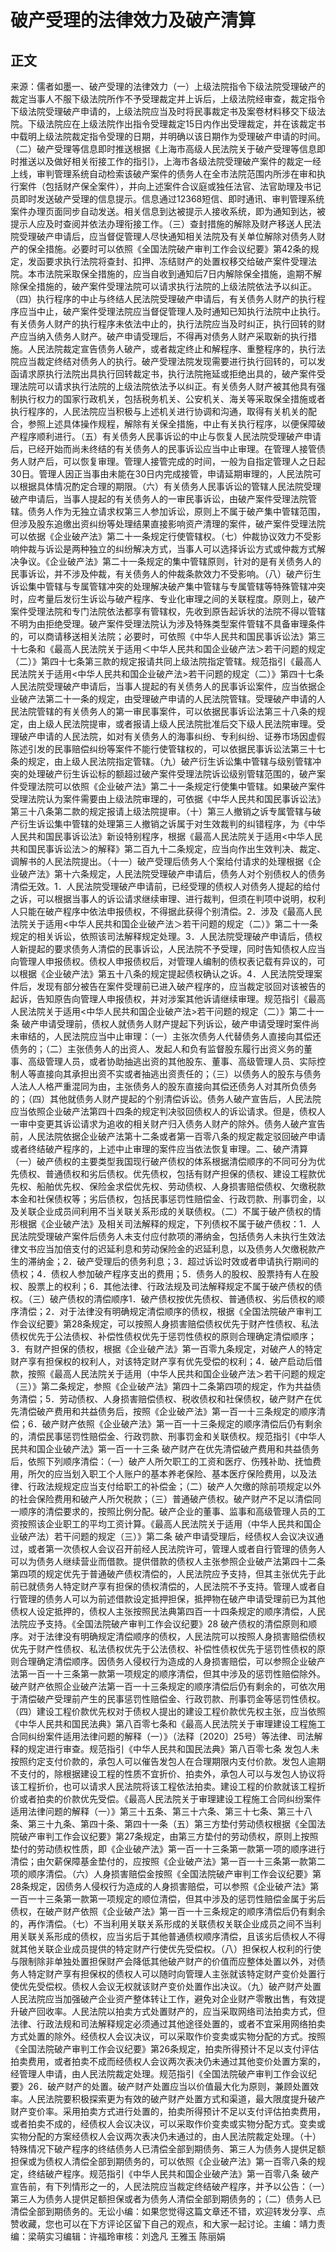 # 破产受理的法律效力及破产清算
## 正文
来源：儒者如墨一、破产受理的法律效力（一）上级法院指令下级法院受理破产的裁定当事人不服下级法院所作不予受理裁定并上诉后，上级法院经审查，裁定指令下级法院受理破产申请的，上级法院应当及时将民事裁定书及案卷材料移交下级法院。下级法院应在上级法院作出指令受理裁定15日内作出受理裁定，并在该裁定书中载明上级法院裁定指令受理的日期，并明确以该日期作为受理破产申请的时间。（二）破产受理等信息即时推送根据《上海市高级人民法院关于破产受理等信息即时推送以及做好相关衔接工作的指引》，上海市各级法院受理破产案件的裁定一经上线，审判管理系统自动检索该破产案件的债务人在全市法院范围内所涉在审和执行案件（包括财产保全案件），并向上述案件合议庭或独任法官、法官助理及书记员即时发送破产受理的信息提示。信息通过12368短信、即时通讯、审判管理系统案件办理页面同步自动发送。相关信息到达被提示人接收系统，即为通知到达，被提示人应及时查阅并依法办理衔接工作。（三）查封措施的解除及财产移送人民法院受理破产申请后，应当督促管理人尽快通知相关法院及有关单位解除对债务人财产的保全措施。必要时可以依照《全国法院破产审判工作会议纪要》第42条的规定，发函要求执行法院将查封、扣押、冻结财产的处置权移交给破产案件受理法院。本市法院采取保全措施的，应当自收到通知后7日内解除保全措施，逾期不解除保全措施的，破产案件受理法院可以请求执行法院的上级法院依法予以纠正。（四）执行程序的中止与终结人民法院受理破产申请后，有关债务人财产的执行程序应当中止，破产案件受理法院应当督促管理人及时通知已知执行法院中止执行。有关债务人财产的执行程序未依法中止的，执行法院应当及时纠正，执行回转的财产应当纳入债务人财产。破产申请受理后，不得再对债务人财产采取新的执行措施。人民法院裁定宣告债务人破产，或者裁定终止和解程序、重整程序的，执行法院应当裁定终结对债务人的执行。破产受理法院发现需要进行执行回转的，可以发函请求原执行法院出具执行回转裁定书，执行法院拖延或拒绝出具的，破产案件受理法院可以请求执行法院的上级法院依法予以纠正。有关债务人财产被其他具有强制执行权力的国家行政机关，包括税务机关、公安机关、海关等采取保全措施或者执行程序的，人民法院应当积极与上述机关进行协调和沟通，取得有关机关的配合，参照上述具体操作规程，解除有关保全措施，中止有关执行程序，以便保障破产程序顺利进行。（五）有关债务人民事诉讼的中止与恢复人民法院受理破产申请后，已经开始而尚未终结的有关债务人的民事诉讼应当中止审理。在管理人接管债务人财产后，可以恢复审理。管理人接管完成的时间，一般为自指定管理人之日起30日。管理人因正当事由未能在30日内完成接管，申请延期审理的，人民法院可以根据具体情况酌定合理的期限。（六）有关债务人民事诉讼的管辖人民法院受理破产申请后，当事人提起的有关债务人的一审民事诉讼，由破产案件受理法院管辖。债务人作为无独立请求权第三人参加诉讼，原则上不属于破产集中管辖范围，但涉及股东追缴出资纠纷等处理结果直接影响资产清理的案件，破产案件受理法院可以依据《企业破产法》第二十一条规定行使管辖权。（七）仲裁协议效力不受影响仲裁与诉讼是两种独立的纠纷解决方式，当事人可以选择诉讼方式或仲裁方式解决争议。《企业破产法》第二十一条规定的集中管辖原则，针对的是有关债务人的民事诉讼，并不涉及仲裁，有关债务人的仲裁条款效力不受影响。（八）破产衍生诉讼集中管辖与专属管辖冲突的处理解决破产集中管辖与专属管辖等特殊管辖冲突时，应考量后发衍生诉讼与破产程序、专业化审理之间的关联程度。原则上，破产案件受理法院和专门法院依法都享有管辖权，先收到原告起诉状的法院不得以管辖不明为由拒绝受理。破产案件受理法院认为涉及特殊类型案件管辖不具备审理条件的，可以商请移送相关法院；必要时，可依照《中华人民共和国民事诉讼法》第三十七条和《最高人民法院关于适用＜中华人民共和国企业破产法＞若干问题的规定（二）》第四十七条第三款的规定报请共同上级法院指定管辖。规范指引《最高人民法院关于适用<中华人民共和国企业破产法>若干问题的规定（二）》第四十七条 人民法院受理破产申请后，当事人提起的有关债务人的民事诉讼案件，应当依据企业破产法第二十一条的规定，由受理破产申请的人民法院管辖。受理破产申请的人民法院管辖的有关债务人的第一审民事案件，可以依据民事诉讼法第三十八条的规定，由上级人民法院提审，或者报请上级人民法院批准后交下级人民法院审理。受理破产申请的人民法院，如对有关债务人的海事纠纷、专利纠纷、证券市场因虚假陈述引发的民事赔偿纠纷等案件不能行使管辖权的，可以依据民事诉讼法第三十七条的规定，由上级人民法院指定管辖。（九）破产衍生诉讼集中管辖与级别管辖冲突的处理破产衍生诉讼标的额超过破产案件受理法院诉讼级别管辖范围的，破产案件受理法院可以依照《企业破产法》第二十一条规定行使集中管辖。如果破产案件受理法院认为案件需要由上级法院审理的，可依据《中华人民共和国民事诉讼法》第三十八条第二款的规定报请上级法院提审。（十）第三人撤销之诉专属管辖与破产衍生诉讼集中管辖的处理第三人撤销之诉属于对生效裁判的纠错程序，为《中华人民共和国民事诉讼法》新设特别程序，根据《最高人民法院关于适用<中华人民共和国民事诉讼法＞的解释》第二百九十二条规定，应当向作出生效判决、裁定、调解书的人民法院提出。（十一）破产受理后债务人个案给付请求的处理根据《企业破产法》第十六条规定，人民法院受理破产申请后，债务人对个别债权人的债务清偿无效。1．人民法院受理破产申请前，已经受理的债权人对债务人提起的给付之诉，可以根据当事人的诉讼请求继续审理、进行裁判，但须在判项中说明，权利人只能在破产程序中依法申报债权，不得据此获得个别清偿。2．涉及《最高人民法院关于适用<中华人民共和国企业破产法＞若干问题的规定（二）》第二十一条规定的相关诉讼，依照该司法解释规定处理。3．人民法院受理破产申请后，债权人新提起的要求债务人清偿的民事诉讼，人民法院不予受理，同时告知债权人应当向管理人申报债权。债权人申报债权后，对管理人编制的债权表记载有异议的，可以根据《企业破产法》第五十八条的规定提起债权确认之诉。4．人民法院受理案件后，发现有部分被告在案件受理前已进入破产程序的，应当裁定驳回对该被告的起诉，告知原告向管理人申报债权，并对涉案其他诉请继续审理。规范指引《最高人民法院关于适用<中华人民共和国企业破产法>若干问题的规定（二）》第二十一条 破产申请受理前，债权人就债务人财产提起下列诉讼，破产申请受理时案件尚未审结的，人民法院应当中止审理：（一）主张次债务人代替债务人直接向其偿还债务的；（二）主张债务人的出资人、发起人和负有监督股东履行出资义务的董事、高级管理人员，或者协助抽逃出资的其他股东、董事、高级管理人员、实际控制人等直接向其承担出资不实或者抽逃出资责任的；（三）以债务人的股东与债务人法人人格严重混同为由，主张债务人的股东直接向其偿还债务人对其所负债务的；（四）其他就债务人财产提起的个别清偿诉讼。债务人破产宣告后，人民法院应当依照企业破产法第四十四条的规定判决驳回债权人的诉讼请求。但是，债权人一审中变更其诉讼请求为追收的相关财产归入债务人财产的除外。债务人破产宣告前，人民法院依据企业破产法第十二条或者第一百零八条的规定裁定驳回破产申请或者终结破产程序的，上述中止审理的案件应当依法恢复审理。二、破产清算（一）破产债权的主要类型我国现行破产债权的体系根据清偿顺序的不同可分为优先债权、普通债权和劣后债权。优先债权，包括有财产担保的债权、建设工程款优先权、船舶优先权、保险金求偿优先权、劳动债权、人身损害赔偿债权、欠缴税款本金和社保债权等；劣后债权，包括民事惩罚性赔偿金、行政罚款、刑事罚金，以及关联企业成员间利用不当关联关系形成的关联债权。（二）不属于破产债权的情形根据《企业破产法》及相关司法解释的规定，下列债权不属于破产债权：1．人民法院受理破产案件后债务人未支付应付款项的滞纳金，包括债务人未执行生效法律文书应当加倍支付的迟延利息和劳动保险金的迟延利息，以及债务人欠缴税款产生的滞纳金；2．破产受理后的债务利息；3．超过诉讼时效或者申请执行期间的债权；4．债权人参加破产程序支出的费用；5．债务人的股权、股票持有人在股权、股票上的权利；6．其他法律、行政法规及司法解释规定不属于破产债权的债权。（三）破产债权的清偿顺序1．破产债权按优先债权、普通债权、劣后债权的顺序清偿；2．对于法律没有明确规定清偿顺序的债权，根据《全国法院破产审判工作会议纪要》第28条规定，可以按照人身损害赔偿债权优先于财产性债权、私法债权优先于公法债权、补偿性债权优先于惩罚性债权的原则合理确定清偿顺序；3．有财产担保的债权，根据《企业破产法》第一百零九条规定，对破产人的特定财产享有担保权的权利人，对该特定财产享有优先受偿的权利；4．破产启动后借款，按照《最高人民法院关于适用（中华人民共和国企业破产法＞若干问题的规定（三）》第二条规定，参照《企业破产法》第四十二条第四项的规定，作为共益债务清偿；5．劳动债权、人身损害赔偿债权、税收债权和社保债权，破产财产在优先清偿破产费用和共益债务后，按照《企业破产法》第一百一十三条规定的顺序清偿；6．破产财产依照《企业破产法》第一百一十三条规定的顺序清偿后仍有剩余的，清偿民事惩罚性赔偿金、行政罚款、刑事罚金和关联债权。规范指引《中华人民共和国企业破产法》第一百一十三条 破产财产在优先清偿破产费用和共益债务后，依照下列顺序清偿：（一）破产人所欠职工的工资和医疗、伤残补助、抚恤费用，所欠的应当划入职工个人账户的基本养老保险、基本医疗保险费用，以及法律、行政法规规定应当支付给职工的补偿金；（二）破产人欠缴的除前项规定以外的社会保险费用和破产人所欠税款；（三）普通破产债权。破产财产不足以清偿同一顺序的清偿要求的，按照比例分配。破产企业的董事、监事和高级管理人员的工资按照该企业职工的平均工资计算。《最高人民法院关于适用（中华人民共和国企业破产法）若干问题的规定（三）》第二条 破产申请受理后，经债权人会议决议通过，或者第一次债权人会议召开前经人民法院许可，管理人或者自行管理的债务人可以为债务人继续营业而借款。提供借款的债权人主张参照企业破产法第四十二条第四项的规定优先于普通破产债权清偿的，人民法院应予支持，但其主张优先于此前已就债务人特定财产享有担保的债权清偿的，人民法院不予支持。管理人或者自行管理的债务人可以为前述借款设定抵押担保，抵押物在破产申请受理前已为其他债权人设定抵押的，债权人主张按照民法典第四百一十四条规定的顺序清偿，人民法院应予支持。《全国法院破产审判工作会议纪要》28 破产债权的清偿原则和顺序。对于法律没有明确规定清偿顺序的债权，人民法院可以按照人身损害赔偿债权优先于财产性债权、私法债权优先于公法债权、补偿性债权优先于惩罚性债权的原则合理确定清偿顺序。因债务人侵权行为造成的人身损害赔偿，可以参照企业破产法第一百一十三条第一款第一项规定的顺序清偿，但其中涉及的惩罚性赔偿除外。破产财产依照企业破产法第一百一十三条规定的顺序清偿后仍有剩余的，可依次用于清偿破产受理前产生的民事惩罚性赔偿金、行政罚款、刑事罚金等惩罚性债权。（四）建设工程价款优先权对于债权人提出的建设工程价款优先权主张，应当依照《中华人民共和国民法典》第八百零七条和《最高人民法院关于审理建设工程施工合同纠纷案件适用法律问题的解释（一）》（法释〔2020〕25号）等法律、司法解释的规定进行审查。规范指引《中华人民共和国民法典》第八百零七条 发包人未按照约定支付价款的，承包人可以催告发包人在合理期限内支付价款。发包人逾期不支付的，除根据建设工程的性质不宜折价、拍卖外，承包人可以与发包人协议将该工程折价，也可以请求人民法院将该工程依法拍卖。建设工程的价款就该工程折价或者拍卖的价款优先受偿。《最高人民法院关于审理建设工程施工合同纠纷案件适用法律问题的解释（一）》第三十五条、第三十六条、第三十七条、第三十八条、第三十九条、第四十条、第四十一条（五）第三方垫付劳动债权根据《全国法院破产审判工作会议纪要》第27条规定，由第三方垫付的劳动债权，原则上按照垫付的劳动债权性质，即《企业破产法》第一百一十三条第一款第一项的顺序进行清偿；由欠薪保障基金垫付的，应按照《企业破产法》第一百一十三条第一款第二项的顺序清偿。（六）人身损害赔偿金按照《全国法院破产审判工作会议纪要》第28条规定，因债务人侵权行为造成的人身损害赔偿，可以参照《企业破产法》第一百一十三条第一款第一项规定的顺位清偿，但其中涉及的惩罚性赔偿金属于劣后债权，在破产财产依照《企业破产法》第一百一十三条规定的顺序清偿后仍有剩余的，再作清偿。（七）不当利用关联关系形成的关联债权关联企业成员之间不当利用关联关系形成的债权，应当劣后于其他普通债权顺序清偿，且该劣后债权人不得就其他关联企业成员提供的特定财产行使优先受偿权。（八）担保权人权利的行使与限制除非单独处置担保财产会降低其他破产财产的价值而应整体处置以外，对债务人特定财产享有担保权的债权人可以随时向管理人主张就该特定财产变价处置行使优先受偿权。债权人会议无权就该财产变价处置作出决议。（九）破产财产处置人民法院应当加强破产企业资产整体转让工作，避免对企业财产零散出售，有效提升破产回收率。人民法院以拍卖方式处置财产的，应当采取网络司法拍卖方式，但法律、行政法规和司法解释规定必须通过其他途径处置的，或者不宜采用网络拍卖方式处置的除外。经债权人会议决议，可以采取作价变卖或实物分配的方式。按照《全国法院破产审判工作会议纪要》第26条规定，拍卖所得预计不足以支付评估拍卖费用，或者拍卖不成而经债权人会议两次表决仍未通过其他变价处置方案的，经管理人申请，由人民法院裁定处理。规范指引《全国法院破产审判工作会议纪要》26．破产财产的处置。破产财产处置应当以价值最大化为原则，兼顾处置效率。人民法院要积极探索更为有效的破产财产处置方式和渠道，最大限度提升破产财产变价率。采用拍卖方式进行处置的，拍卖所得预计不足以支付评估拍卖费用，或者拍卖不成的，经债权人会议决议，可以采取作价变卖或实物分配方式。变卖或实物分配的方案经债权人会议两次表决仍未通过的，由人民法院裁定处理。（十）特殊情况下破产程序的终结债务人已清偿全部到期债务、第三人为债务人提供足额担保或为债权人清偿全部到期债务的，可以依照《企业破产法》第一百零八条的规定，终结破产程序。规范指引《中华人民共和国企业破产法》第一百零八条 破产宣告前，有下列情形之一的，人民法院应当裁定终结破产程序，并予以公告：（一）第三人为债务人提供足额担保或者为债务人清偿全部到期债务的；（二）债务人已清偿全部到期债务的。无讼小编：如果您觉得这篇文章还不错，欢迎转发分享、点赞收藏，您也可以在下方评论区留下自己的观点，和大家一起讨论。主编：靖力责编：梁萌实习编辑：许福玲审核：刘逸凡 王雅玉 陈丽娟